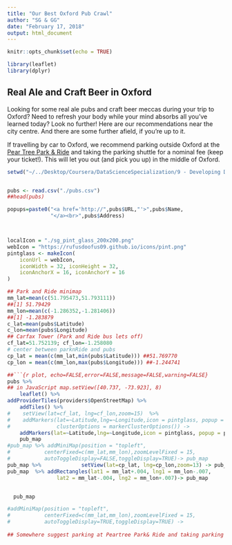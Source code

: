 ```yaml
---
title: "Our Best Oxford Pub Crawl"
author: "SG & GG"
date: "February 17, 2018"
output: html_document
---
```


```r
knitr::opts_chunk$set(echo = TRUE)
```

```r
library(leaflet)
library(dplyr)
```

## Real Ale and Craft Beer in Oxford

Looking for some real ale pubs and craft beer meccas during your trip to Oxford? Need to refresh your body while your mind absorbs all you've learned today? Look no further! Here are our recommendations near the city centre. And there are some further afield, if you're up to it.

If travelling  by car to Oxford, we recommend parking outside Oxford at the [Pear Tree Park & Ride](https://www.google.com/maps/place/Pear+Tree+Park+and+Ride/@51.7928861,-1.2867147,17.25z/data=!4m12!1m6!3m5!1s0x4876c45adb23d75b:0x6e8de23dfea45fef!2sPear+Tree+Park+%26+Ride!8m2!3d51.7937082!4d-1.2817626!3m4!1s0x4876c45ac3e441bb:0xcec12f4657e2aa92!8m2!3d51.793533!4d-1.2824533) and taking the parking shuttle for a nominal fee (keep your ticket!). This will let you out (and pick you up) in the middle of Oxford.

```r
setwd("~/../Desktop/Coursera/DataScienceSpecialization/9 - Developing Data Products/project_wk2")


pubs <- read.csv("./pubs.csv")
##head(pubs)

popups=paste0("<a href='http://",pubs$URL,"'>",pubs$Name,
              "</a><br>",pubs$Address)



localIcon = "./sg_pint_glass_200x200.png"
webIcon = "https://rufusdoofus09.github.io/icons/pint.png"
pintglass <- makeIcon(
    iconUrl = webIcon,
    iconWidth = 32, iconHeight = 32,
    iconAnchorX = 16, iconAnchorY = 16
)

## Park and Ride minimap
mm_lat=mean(c(51.795473,51.793111))
##[1] 51.79429
mm_lon=mean(c(-1.286352,-1.281406))
##[1] -1.283879
c_lat=mean(pubs$Latitude)
c_lon=mean(pubs$Longitude)
## Carfax Tower (Park and Ride bus lets off)
cf_lat=51.752139; cf_lon=-1.258080
# center between parknRide and pubs
cp_lat = mean(c(mm_lat,min(pubs$Latitude))) ##51.769770
cp_lon = mean(c(mm_lon,max(pubs$Longitude))) ##-1.244741
```


```r
##```{r plot, echo=FALSE,error=FALSE,message=FALSE,warning=FALSE}
pubs %>% 
## in JavaScript map.setView([40.737, -73.923], 8)
    leaflet() %>%
addProviderTiles(providers$OpenStreetMap) %>%
    addTiles() %>%
#    setView(lat=cf_lat, lng=cf_lon,zoom=15)  %>%
#    addMarkers(lat=~Latitude,lng=~Longitude,icon = pintglass, popup = popups,
#               clusterOptions = markerClusterOptions()) ->
    addMarkers(lat=~Latitude,lng=~Longitude,icon = pintglass, popup = popups) ->
    pub_map
#pub_map %>% addMiniMap(position = "topleft",
#           centerFixed=c(mm_lat,mm_lon),zoomLevelFixed = 15,
#           autoToggleDisplay=FALSE,toggleDisplay=TRUE)-> pub_map
pub_map %>%             setView(lat=cp_lat, lng=cp_lon,zoom=13) -> pub_map
pub_map  %>% addRectangles(lat1 = mm_lat+.004, lng1 = mm_lon-.007, 
                lat2 = mm_lat-.004, lng2 = mm_lon+.007)-> pub_map


  pub_map

#addMiniMap(position = "topleft",
#           centerFixed=c(mm_lat,mm_lon),zoomLevelFixed = 15,
#           autoToggleDisplay=TRUE,toggleDisplay=TRUE) ->
    
## Somewhere suggest parking at Peartree Park& Ride and taking parking shuttle to Carfax tower

```

